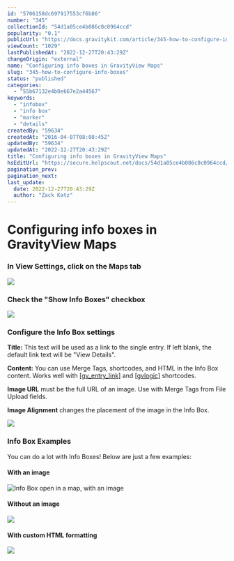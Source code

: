 ```yaml
---
id: "5706158dc697917553cf6b86"
number: "345"
collectionId: "54d1a05ce4b086c0c0964ccd"
popularity: "0.1"
publicUrl: "https://docs.gravitykit.com/article/345-how-to-configure-info-boxes"
viewCount: "1029"
lastPublishedAt: "2022-12-27T20:43:29Z"
changeOrigin: "external"
name: "Configuring info boxes in GravityView Maps"
slug: "345-how-to-configure-info-boxes"
status: "published"
categories: 
  - "55b67132e4b0e667e2a44567"
keywords: 
  - "infobox"
  - "info box"
  - "marker"
  - "details"
createdBy: "59634"
createdAt: "2016-04-07T08:08:45Z"
updatedBy: "59634"
updatedAt: "2022-12-27T20:43:29Z"
title: "Configuring info boxes in GravityView Maps"
hsEditUrl: "https://secure.helpscout.net/docs/54d1a05ce4b086c0c0964ccd/article/5706158dc697917553cf6b86"
pagination_prev: 
pagination_next: 
last_update:
  date: 2022-12-27T20:43:29Z
  author: "Zack Katz"
---
```


# Configuring info boxes in GravityView Maps



### In View Settings, click on the Maps tab

![](https://www.gravitykit.com/wp-content/uploads/2018/01/in-view-settings-click-on-the-maps-tab.png?1460016447)

### Check the "Show Info Boxes" checkbox

![](https://www.gravitykit.com/wp-content/uploads/2018/01/check-the-show-info-boxes-checkbox.png?1460016448)

### Configure the Info Box settings

**Title:** This text will be used as a link to the single entry. If left blank, the default link text will be "View Details".

**Content:** You can use Merge Tags, shortcodes, and HTML in the Info Box content. Works well with [\[gv\_entry\_link\]](https://docs.gravitykit.com/article/287-gv-entry-link) and [\[gvlogic\]](https://docs.gravitykit.com/article/252-gvlogic-shortcode) shortcodes.

**Image URL** must be the full URL of an image. Use with Merge Tags from File Upload fields.

**Image Alignment** changes the placement of the image in the Info Box.

![](https://www.gravitykit.com/wp-content/uploads/2018/01/configure-the-info-box-settings.png?1460016449)

### Info Box Examples

You can do a lot with Info Boxes! Below are just a few examples:

#### With an image

![Info Box open in a map, with an image](https://www.gravitykit.com/wp-content/uploads/2018/01/info-box-open-in-a-map-with-an-image.png?1460016457)

#### Without an image

![](https://www.gravitykit.com/wp-content/uploads/2018/01/without-an-image.png?1460016462)

#### With custom HTML formatting

![](https://www.gravitykit.com/wp-content/uploads/2018/01/with-custom-html-formatting.png?1460016465)
